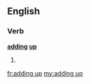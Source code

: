 ==English==

===Verb===
'''[[adding]] [[up]]'''

# {{present participle of|add up}}

[[fr:adding up]]
[[my:adding up]]